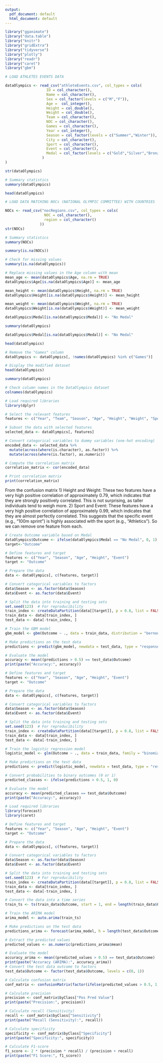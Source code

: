 ---
output:
  pdf_document: default
  html_document: default
---
```{r}
library("gganimate")
library("data.table")
library("knitr")
library("gridExtra")
library("tidyverse")
library("plotly")
library("readr")
library("caret")
library("gbm")
```


```{r}
# LOAD ATHLETES EVENTS DATA

dataOlympics <- read_csv("athleteEvents.csv", col_types = cols(
                   ID = col_character(),
                   Name = col_character(),
                   Sex = col_factor(levels = c("M","F")),
                   Age =  col_integer(),
                   Height = col_double(),
                   Weight = col_double(),
                   Team = col_character(),
                   NOC = col_character(),
                   Games = col_character(),
                   Year = col_integer(),
                   Season = col_factor(levels = c("Summer","Winter")),
                   City = col_character(),
                   Sport = col_character(),
                   Event = col_character(),
                   Medal = col_factor(levels = c("Gold","Silver","Bronze","No Medal"))
                 )
)

str(dataOlympics)
```

```{r}
# Summary statistics
summary(dataOlympics)
```
```{r}
head(dataOlympics)
```


```{r}
# LOAD DATA MATCHING NOCs (NATIONAL OLYMPIC COMMITTEE) WITH COUNTRIES

NOCs <- read_csv("nocRegions.csv", col_types = cols(
                  NOC = col_character(),
                  region = col_character()
                ))
str(NOCs)

```

```{r}
# Summary statistics
summary(NOCs)
```

```{r}
summary(is.na(NOCs))
```



```{r}
# Check for missing values
summary(is.na(dataOlympics))

```
```{r}
# Replace missing values in the Age column with mean
mean_age <- mean(dataOlympics$Age, na.rm = TRUE)
dataOlympics$Age[is.na(dataOlympics$Age)] <- mean_age

mean_height <- mean(dataOlympics$Height, na.rm = TRUE)
dataOlympics$Height[is.na(dataOlympics$Height)] <- mean_height

mean_weight <- mean(dataOlympics$Weight, na.rm = TRUE)
dataOlympics$Weight[is.na(dataOlympics$Weight)] <- mean_weight

dataOlympics$Medal[is.na(dataOlympics$Medal)] <- "No Medal"

```

```{r}
summary(dataOlympics)
```
```{r}
dataOlympics$Medal[is.na(dataOlympics$Medal)] <- "No Medal"
```

```{r}
head(dataOlympics)
```

```{r}
# Remove the "Games" column
dataOlympics <- dataOlympics[, !names(dataOlympics) %in% c("Games")]

# Display the modified dataset
head(dataOlympics)
```
```{r}
summary(dataOlympics)
```



```{r}
# Check column names in the DataOlympics dataset
colnames(dataOlympics)

```


```{r}
# Load required libraries
library(dplyr)

# Select the relevant features
features <- c("Year", "Team", "Season", "Age", "Height", "Weight", "Sport", "Event")

# Subset the data with selected features
selected_data <- dataOlympics[, features]

# Convert categorical variables to dummy variables (one-hot encoding)
encoded_data <- selected_data %>%
  mutate(across(where(is.character), as.factor)) %>%
  mutate(across(where(is.factor), as.numeric))

# Compute the correlation matrix
correlation_matrix <- cor(encoded_data)

# Print correlation matrix
print(correlation_matrix)

```
From the confusion matrix 
1) Height and Weight: These two features have a very high positive correlation of approximately 0.79, which indicates that they are strongly positively correlated. This is not surprising, as taller individuals tend to weigh more.
2) Sport and Event: These features have a very high positive correlation of approximately 0.99, which indicates that they are almost perfectly correlated. This suggests that the specific event (e.g., "100m sprint") is highly associated with the sport (e.g., "Athletics").
So we can remove one feature from each.

```{r}

# Create Outcome variable based on Medal
dataOlympics$Outcome <- ifelse(dataOlympics$Medal == "No Medal", 0, 1)
target<-"Outcome"

```


```{r}
# Define features and target
features <- c("Year", "Season", "Age", "Height", "Event")
target <- "Outcome"

# Prepare the data
data <- dataOlympics[, c(features, target)]

# Convert categorical variables to factors
data$Season <- as.factor(data$Season)
data$Event <- as.factor(data$Event)

# Split the data into training and testing sets
set.seed(123)  # For reproducibility
train_index <- createDataPartition(data[[target]], p = 0.8, list = FALSE)
train_data <- data[train_index, ]
test_data <- data[-train_index, ]

# Train the GBM model
gbm_model <- gbm(Outcome ~ ., data = train_data, distribution = "bernoulli", n.trees = 100, interaction.depth = 3)

# Make predictions on the test data
predictions <- predict(gbm_model, newdata = test_data, type = "response")

# Evaluate the model
accuracy <- mean((predictions > 0.5) == test_data$Outcome)
print(paste("Accuracy:", accuracy))

```

```{r}
# Define features and target
features <- c("Year", "Season", "Age", "Height", "Event")
target <- "Outcome"

# Prepare the data
data <- dataOlympics[, c(features, target)]

# Convert categorical variables to factors
data$Season <- as.factor(data$Season)
data$Event <- as.factor(data$Event)

# Split the data into training and testing sets
set.seed(123)  # For reproducibility
train_index <- createDataPartition(data[[target]], p = 0.8, list = FALSE)
train_data <- data[train_index, ]
test_data <- data[-train_index, ]

# Train the logistic regression model
logistic_model <- glm(Outcome ~ ., data = train_data, family = "binomial")

# Make predictions on the test data
predictions <- predict(logistic_model, newdata = test_data, type = "response")

# Convert probabilities to binary outcomes (0 or 1)
predicted_classes <- ifelse(predictions > 0.5, 1, 0)

# Evaluate the model
accuracy <- mean(predicted_classes == test_data$Outcome)
print(paste("Accuracy:", accuracy))
```


```{r}
# Load required libraries
library(forecast)
library(caret)

# Define features and target
features <- c("Year", "Season", "Age", "Height", "Event")
target <- "Outcome"

# Prepare the data
data <- dataOlympics[, c(features, target)]

# Convert categorical variables to factors
data$Season <- as.factor(data$Season)
data$Event <- as.factor(data$Event)

# Split the data into training and testing sets
set.seed(123)  # For reproducibility
train_index <- createDataPartition(data[[target]], p = 0.8, list = FALSE)
train_data <- data[train_index, ]
test_data <- data[-train_index, ]

# Convert the data into a time series
train_ts <- ts(train_data$Outcome, start = 1, end = length(train_data$Outcome), frequency = 1)

# Train the ARIMA model
arima_model <- auto.arima(train_ts)

# Make predictions on the test data
predictions_arima <- forecast(arima_model, h = length(test_data$Outcome))

# Extract the predicted values
predicted_values <- as.numeric(predictions_arima$mean)

# Evaluate the model
accuracy_arima <- mean((predicted_values > 0.5) == test_data$Outcome)
print(paste("Accuracy (ARIMA):", accuracy_arima))
# Convert the test data outcome to factors
test_data$Outcome <- factor(test_data$Outcome, levels = c(0, 1))

# Calculate confusion matrix
conf_matrix <- confusionMatrix(factor(ifelse(predicted_values > 0.5, 1, 0)), test_data$Outcome)

# Calculate precision
precision <- conf_matrix$byClass["Pos Pred Value"]
print(paste("Precision:", precision))

# Calculate recall (Sensitivity)
recall <- conf_matrix$byClass["Sensitivity"]
print(paste("Recall (Sensitivity):", recall))

# Calculate specificity
specificity <- conf_matrix$byClass["Specificity"]
print(paste("Specificity:", specificity))

# Calculate F1-score
f1_score <- 2 * (precision * recall) / (precision + recall)
print(paste("F1 Score:", f1_score))
```
